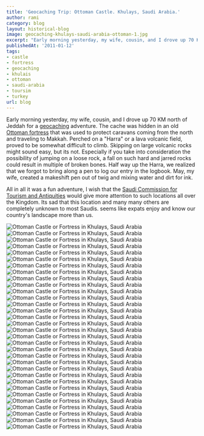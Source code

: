 ```yaml
---
title: 'Geocaching Trip: Ottoman Castle. Khulays, Saudi Arabia.'
author: rami
category: blog
layout: historical-blog
image: geocaching-khulays-saudi-arabia-ottoman-1.jpg
excerpt: "Early morning yesterday, my wife, cousin, and I drove up 70 KM north of Jeddah for a geocaching adventure. The cache was hidden in an old Ottoman fortress that was used to protect caravans coming from the north and traveling to Makkah. Perched on a \"Harra\" or a lava volcanic field, proved to be somewhat difficult to climb. Skipping on large volcanic rocks might sound easy, but its not. Especially if you take into consideration the possibility of jumping on a loose rock, a fall on such hard and jarred rocks could result in multiple of broken bones."
publishedAt: '2011-01-12'
tags:
- castle
- fortress
- geocaching
- khulais
- ottoman
- saudi-arabia
- toursim
- turkey
url: blog
---
```


Early morning yesterday, my wife, cousin, and I drove up 70 KM north of Jeddah for a [geocaching](http://en.wikipedia.org/wiki/Geocaching) adventure. The cache was hidden in an old [Ottoman fortress](http://www.geocaching.com/seek/cache_details.aspx?guid=2df06b98-781e-4bfc-bf93-2c2dd54a0449) that was used to protect caravans coming from the north and traveling to Makkah. Perched on a "Harra" or a lava volcanic field, proved to be somewhat difficult to climb. Skipping on large volcanic rocks might sound easy, but its not. Especially if you take into consideration the possibility of jumping on a loose rock, a fall on such hard and jarred rocks could result in multiple of broken bones. Half way up the Harra, we realized that we forgot to bring along a pen to log our entry in the logbook. May, my wife, created a makeshift pen out of twig and mixing water and dirt for ink.

All in all it was a fun adventure, I wish that the <a href="http://www.scta.gov.sa/sites/English/Pages/default_sct.aspx" target="_blank">Saudi Commission for Tourism and Antiquities</a> would give more attention to such locations all over the Kingdom. Its sad that this location and many many others are completely unknown to most Saudis. seems like expats enjoy and know our country's landscape more than us.



  ![Ottoman Castle or Fortress in Khulays, Saudi Arabia](/assets/images/content/blog/geocaching-khulays-saudi-arabia-ottoman-1.jpg)
  ![Ottoman Castle or Fortress in Khulays, Saudi Arabia](/assets/images/content/blog/geocaching-khulays-saudi-arabia-ottoman-2.jpg)
  ![Ottoman Castle or Fortress in Khulays, Saudi Arabia](/assets/images/content/blog/geocaching-khulays-saudi-arabia-ottoman-3.jpg)
  ![Ottoman Castle or Fortress in Khulays, Saudi Arabia](/assets/images/content/blog/geocaching-khulays-saudi-arabia-ottoman-4.jpg)
  ![Ottoman Castle or Fortress in Khulays, Saudi Arabia](/assets/images/content/blog/geocaching-khulays-saudi-arabia-ottoman-5.jpg)
  ![Ottoman Castle or Fortress in Khulays, Saudi Arabia](/assets/images/content/blog/geocaching-khulays-saudi-arabia-ottoman-6.jpg)
  ![Ottoman Castle or Fortress in Khulays, Saudi Arabia](/assets/images/content/blog/geocaching-khulays-saudi-arabia-ottoman-7.jpg)
  ![Ottoman Castle or Fortress in Khulays, Saudi Arabia](/assets/images/content/blog/geocaching-khulays-saudi-arabia-ottoman-8.jpg)
  ![Ottoman Castle or Fortress in Khulays, Saudi Arabia](/assets/images/content/blog/geocaching-khulays-saudi-arabia-ottoman-9.jpg)
  ![Ottoman Castle or Fortress in Khulays, Saudi Arabia](/assets/images/content/blog/geocaching-khulays-saudi-arabia-ottoman-10.jpg)
  ![Ottoman Castle or Fortress in Khulays, Saudi Arabia](/assets/images/content/blog/geocaching-khulays-saudi-arabia-ottoman-11.jpg)
  ![Ottoman Castle or Fortress in Khulays, Saudi Arabia](/assets/images/content/blog/geocaching-khulays-saudi-arabia-ottoman-12.jpg)
  ![Ottoman Castle or Fortress in Khulays, Saudi Arabia](/assets/images/content/blog/geocaching-khulays-saudi-arabia-ottoman-13.jpg)
  ![Ottoman Castle or Fortress in Khulays, Saudi Arabia](/assets/images/content/blog/geocaching-khulays-saudi-arabia-ottoman-14.jpg)
  ![Ottoman Castle or Fortress in Khulays, Saudi Arabia](/assets/images/content/blog/geocaching-khulays-saudi-arabia-ottoman-15.jpg)
  ![Ottoman Castle or Fortress in Khulays, Saudi Arabia](/assets/images/content/blog/geocaching-khulays-saudi-arabia-ottoman-16.jpg)
  ![Ottoman Castle or Fortress in Khulays, Saudi Arabia](/assets/images/content/blog/geocaching-khulays-saudi-arabia-ottoman-17.jpg)
  ![Ottoman Castle or Fortress in Khulays, Saudi Arabia](/assets/images/content/blog/geocaching-khulays-saudi-arabia-ottoman-18.jpg)
  ![Ottoman Castle or Fortress in Khulays, Saudi Arabia](/assets/images/content/blog/geocaching-khulays-saudi-arabia-ottoman-19.jpg)
  ![Ottoman Castle or Fortress in Khulays, Saudi Arabia](/assets/images/content/blog/geocaching-khulays-saudi-arabia-ottoman-20.jpg)
  ![Ottoman Castle or Fortress in Khulays, Saudi Arabia](/assets/images/content/blog/geocaching-khulays-saudi-arabia-ottoman-20.jpg)
  ![Ottoman Castle or Fortress in Khulays, Saudi Arabia](/assets/images/content/blog/geocaching-khulays-saudi-arabia-ottoman-21.jpg)
  ![Ottoman Castle or Fortress in Khulays, Saudi Arabia](/assets/images/content/blog/geocaching-khulays-saudi-arabia-ottoman-22.jpg)
  ![Ottoman Castle or Fortress in Khulays, Saudi Arabia](/assets/images/content/blog/geocaching-khulays-saudi-arabia-ottoman-23.jpg)
  ![Ottoman Castle or Fortress in Khulays, Saudi Arabia](/assets/images/content/blog/geocaching-khulays-saudi-arabia-ottoman-24.jpg)
  ![Ottoman Castle or Fortress in Khulays, Saudi Arabia](/assets/images/content/blog/geocaching-khulays-saudi-arabia-ottoman-25.jpg)
  ![Ottoman Castle or Fortress in Khulays, Saudi Arabia](/assets/images/content/blog/geocaching-khulays-saudi-arabia-ottoman-26.jpg)
  ![Ottoman Castle or Fortress in Khulays, Saudi Arabia](/assets/images/content/blog/geocaching-khulays-saudi-arabia-ottoman-27.jpg)
  ![Ottoman Castle or Fortress in Khulays, Saudi Arabia](/assets/images/content/blog/geocaching-khulays-saudi-arabia-ottoman-28.jpg)
  ![Ottoman Castle or Fortress in Khulays, Saudi Arabia](/assets/images/content/blog/geocaching-khulays-saudi-arabia-ottoman-29.jpg)
  ![Ottoman Castle or Fortress in Khulays, Saudi Arabia](/assets/images/content/blog/geocaching-khulays-saudi-arabia-ottoman-30.jpg)
  ![Ottoman Castle or Fortress in Khulays, Saudi Arabia](/assets/images/content/blog/geocaching-khulays-saudi-arabia-ottoman-31.jpg)
